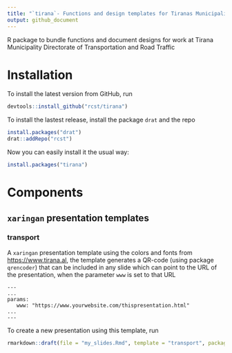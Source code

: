 ```yaml
---
title: "`tirana`- Functions and design templates for Tiranas Municipality"
output: github_document
---
```


R package to bundle functions and document designs for work at Tirana Municipality Directorate of Transportation and Road Traffic  

# Installation 

To install the latest version from GitHub, run

```r
devtools::install_github("rcst/tirana")
```

To install the lastest release, install the package `drat` and the repo

```r
install.packages("drat")
drat::addRepo("rcst")
```

Now you can easily install it the usual way:

```r
install.packages("tirana")
```

# Components

## `xaringan` presentation templates

### transport

A `xaringan` presentation template using the colors and fonts from [https://www.tirana.al](https://www.tirana.al), the template generates a QR-code (using package `qrencoder`) that can be included in any slide which can point to the URL of the presentation, when the parameter `www` is set to that URL

```
---
...
params:
   www: "https://www.yourwebsite.com/thispresentation.html"
...
---
```

To create a new presentation using this template, run

```r
rmarkdown::draft(file = "my_slides.Rmd", template = "transport", package = "tirana")
```

